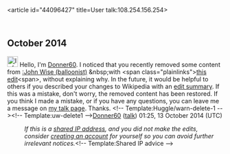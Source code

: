 <article id="44096427" title=User talk:108.254.156.254>
	<talkpage id="44096427" title="User talk:108.254.156.254">
== October 2014 ==

[[Image:Information.svg|25px|alt=|link=]] Hello, I'm [[User:Donner60|Donner60]]. I noticed that you recently removed some content from [[:John Wise (balloonist)]] &amp;nbsp;with &lt;span class=&quot;plainlinks&quot;&gt;[https://en.wikipedia.org/w/index.php?title=John%20Wise%20%28balloonist%29&amp;diff=629377986 this edit]&lt;span&gt;, without explaining why. In the future, it would be helpful to others if you described your changes to Wikipedia with an [[Wikipedia:Edit summary|edit summary]]. If this was a mistake, don't worry, the removed content has been restored. If you think I made a mistake, or if you have any questions, you can leave me a message on [[User_talk:Donner60|my talk page]]. Thanks. &lt;!-- Template:Huggle/warn-delete-1 --&gt;&lt;!-- Template:uw-delete1 --&gt;[[User:Donner60|Donner60]] ([[User talk:Donner60|talk]]) 01:25, 13 October 2014 (UTC)
:''If this is a [[Network address translation|shared IP address]], and you did not make the edits, consider [[Wikipedia:Why create an account?|creating an account]] for yourself so you can avoid further irrelevant notices.''&lt;!-- Template:Shared IP advice --&gt;
	</talkpage>
</article>